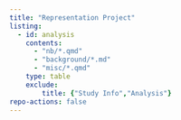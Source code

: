 ```yaml
---
title: "Representation Project"
listing:
  - id: analysis
    contents: 
      - "nb/*.qmd"
      - "background/*.md"
      - "misc/*.qmd"
    type: table
    exclude: 
        title: {"Study Info","Analysis"}
repo-actions: false
---
```






